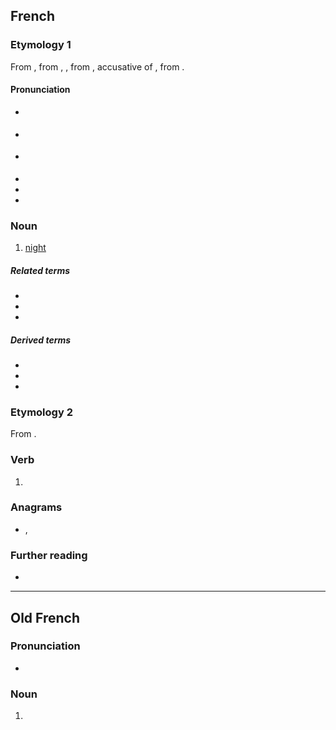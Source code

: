 ==French==

===Etymology 1===
From {{inh|fr|frm|nuyt}}, from {{inh|fr|fro|noit}}, {{m|fro|nuit}}, from {{inh|fr|la|noctem}}, accusative of {{m|la|nox}}, from {{inh|fr|ine-pro|*nókʷts}}.

====Pronunciation====
* {{a|France}} {{fr-IPA}}
* {{a|Belgium}} {{fr-IPA|nouit}}
* {{a|Québec, popular}} {{fr-IPA|nuite}}
* {{audio|Fr-nuit.ogg|audio (une nuit)|lang=fr}}
* {{homophones|nui|nuis|nuits|lang=fr}}
* {{rhymes|ɥi|lang=fr}}

===Noun===
{{fr-noun|f}}

# [[night]]

=====Related terms=====
* {{l|fr|minuit}}
* {{l|fr|nuitamment}}
* {{l|fr|nuitée}}

=====Derived terms=====
* {{l|fr|chemise de nuit}}
* {{l|fr|la nuit porte conseil}}
* {{l|fr|table de nuit}}

===Etymology 2===
From {{m|fr|nuire}}.

===Verb===
{{head|fr|verb form}}

# {{inflection of|nuire||3|s|pres|indc|lang=fr}}

===Anagrams===
* {{l|fr|unit}}, {{l|fr|unît}}

===Further reading===
* {{R:TLFi}}

----

==Old French==

===Pronunciation===
* {{IPA|/nyjt/|lang=fro}}

===Noun===
{{fro-noun|f}}

# {{alternative form of|noit|lang=fro}}
